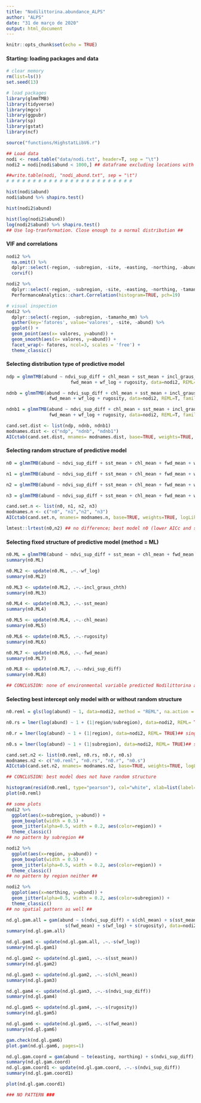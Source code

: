 ```yaml
---
title: "Nodilittorina.abundance_ALPS"
author: "ALPS"
date: "31 de março de 2020"
output: html_document
---
```


```r
knitr::opts_chunk$set(echo = TRUE)
```


#### Starting: loading packages and data
```r
# clear memory
rm(list=ls())
set.seed(13)

# load packages
library(glmmTMB)
library(tidyverse)
library(mgcv)
library(ggpubr)
library(sp)
library(gstat)
library(ncf)

source("functions/HighstatLibV6.r")

## Load data
nodi <- read.table("data/nodi.txt", header=T, sep = "\t")
nodi2 = nodi[nodi$abund < 1000,] ## dataframe excluding locations with more than 1,000 specimens##

##write.table(nodi, "nodi_abund.txt", sep = "\t")
# # # # # # # # # # # # # # # # # # # # # # # #

hist(nodi$abund)
nodi$abund %>% shapiro.test()

hist(nodi2$abund)

hist(log(nodi2$abund))
log(nodi2$abund) %>% shapiro.test()
## Use log-tranformation. Close enough to a normal distribution ##

```

####  VIF and correlations
```r
nodi2 %>% 
  na.omit() %>% 
  dplyr::select(-region, -subregion, -site, -easting, -northing, -abund, -tamanho_mm) %>% 
  corvif()

nodi2 %>% 
  dplyr::select(-region, -subregion, -site, -easting, -northing, -tamanho_mm) %>% 
  PerformanceAnalytics::chart.Correlation(histogram=TRUE, pch=19)

# visual inspection
nodi2 %>% 
  dplyr::select(-region, -subregion, -tamanho_mm) %>% 
  gather(key='fatores', value='valores', -site, -abund) %>% 
  ggplot() + 
  geom_point(aes(x= valores, y=abund)) + 
  geom_smooth(aes(x= valores, y=abund)) + 
  facet_wrap(~ fatores, ncol=3, scales = 'free') +
  theme_classic()
```

#### Selecting distribution type of predictive model
```r
ndp = glmmTMB(abund ~ ndvi_sup_diff + chl_mean + sst_mean + incl_graus_chth +
                        fwd_mean + wf_log + rugosity, data=nodi2, REML=T, family = poisson)

ndnb = glmmTMB(abund ~ ndvi_sup_diff + chl_mean + sst_mean + incl_graus_chth +
                fwd_mean + wf_log + rugosity, data=nodi2, REML=T, family = nbinom1(link="log"))

ndnb1 = glmmTMB(abund ~ ndvi_sup_diff + chl_mean + sst_mean + incl_graus_chth +
                fwd_mean + wf_log + rugosity, data=nodi2, REML=T, family = nbinom2(link="log"))

cand.set.dist <- list(ndp, ndnb, ndnb1) 
modnames.dist <- c("ndp", "ndnb", "ndnb1") 
AICctab(cand.set.dist, mnames= modnames.dist, base=TRUE, weights=TRUE, logLik=TRUE)
```

#### Selecting random structure of predictive model
```r
n0 = glmmTMB(abund ~ ndvi_sup_diff + sst_mean + chl_mean + fwd_mean + wf_log + rugosity  + incl_graus_chth, data=nodi2, REML= T, family = nbinom2(link="log"))

n1 = glmmTMB(abund ~ ndvi_sup_diff + sst_mean + chl_mean + fwd_mean + wf_log + rugosity  + incl_graus_chth + (1|region/subregion), data=nodi2, REML=T, family = nbinom2(link="log"))

n2 = glmmTMB(abund ~ ndvi_sup_diff + sst_mean + chl_mean + fwd_mean + wf_log + rugosity  + incl_graus_chth + (1|region), data=nodi2, REML=T, family = nbinom2(link="log"))

n3 = glmmTMB(abund ~ ndvi_sup_diff + sst_mean + chl_mean + fwd_mean + wf_log + rugosity  + incl_graus_chth + (1|subregion), data=nodi2, REML=T, family = nbinom2(link="log"))

cand.set.n <- list(n0, n1, n2, n3)
modnames.n <- c("n0", "n1","n2", "n3")
AICctab(cand.set.n, mnames= modnames.n, base=TRUE, weights=TRUE, logLik=TRUE)

lmtest::lrtest(n0,n2) ## no difference; best model n0 (lower AICc and simpler) ##
```

#### Selecting fixed structure of predictive model (method = ML)
```r
n0.ML = glmmTMB(abund ~ ndvi_sup_diff + sst_mean + chl_mean + fwd_mean + wf_log + rugosity  + incl_graus_chth, data=nodi2, REML= FALSE, family = nbinom2(link="log"))
summary(n0.ML)

n0.ML2 <- update(n0.ML, .~.-wf_log)
summary(n0.ML2)

n0.ML3 <- update(n0.ML2, .~.-incl_graus_chth)
summary(n0.ML3)

n0.ML4 <- update(n0.ML3, .~.-sst_mean)
summary(n0.ML4)

n0.ML5 <- update(n0.ML4, .~.-chl_mean)
summary(n0.ML5)

n0.ML6 <- update(n0.ML5, .~.-rugosity)
summary(n0.ML6)

n0.ML7 <- update(n0.ML6, .~.-fwd_mean)
summary(n0.ML7)

n0.ML8 <- update(n0.ML7, .~.-ndvi_sup_diff)
summary(n0.ML8)

## CONCLUSION: none of environmental variable predicted Nodilittorina abundance ##
```

#### Selecting best intercept only model with or without random structure
```r
n0.reml = gls(log(abund) ~ 1, data=nodi2, method = "REML", na.action = na.omit)

n0.rs = lmer(log(abund) ~ 1 + (1|region/subregion), data=nodi2, REML= TRUE)## singular fit##

n0.r = lmer(log(abund) ~ 1 + (1|region), data=nodi2, REML= TRUE)## singular fit##

n0.s = lmer(log(abund) ~ 1 + (1|subregion), data=nodi2, REML= TRUE)## singular fit##

cand.set.n2 <- list(n0.reml, n0.rs, n0.r, n0.s)
modnames.n2 <- c("n0.reml", "n0.rs", "n0.r", "n0.s")
AICctab(cand.set.n2, mnames= modnames.n2, base=TRUE, weights=TRUE, logLik=TRUE)

## CONCLUSION: best model does not have random structure

histogram(resid(n0.reml, type="pearson"), col="white", xlab=list(label="Pearson residuals"))
plot(n0.reml)

## some plots
nodi2 %>% 
  ggplot(aes(x=subregion, y=abund)) +
  geom_boxplot(width = 0.5) +
  geom_jitter(alpha=0.5, width = 0.2, aes(color=region)) +
  theme_classic()
## no pattern by subregion ##

nodi2 %>% 
  ggplot(aes(x=region, y=abund)) +
  geom_boxplot(width = 0.5) +
  geom_jitter(alpha=0.5, width = 0.2, aes(color=region)) +
  theme_classic()
## no pattern by region neither ##

nodi2 %>% 
  ggplot(aes(x=northing, y=abund)) +
  geom_jitter(alpha=0.5, width = 0.2, aes(color=subregion)) +
  theme_classic()
## no spatial pattern as well ##
```

```r
nd.gl.gam.all = gam(abund ~ s(ndvi_sup_diff) + s(chl_mean) + s(sst_mean) + 
                      s(fwd_mean) + s(wf_log) + s(rugosity), data=nodi2, REML=T, family = nb())
summary(nd.gl.gam.all)

nd.gl.gam1 <- update(nd.gl.gam.all, .~.-s(wf_log))
summary(nd.gl.gam1)

nd.gl.gam2 <- update(nd.gl.gam1, .~.-s(sst_mean))
summary(nd.gl.gam2)

nd.gl.gam3 <- update(nd.gl.gam2, .~.-s(chl_mean))
summary(nd.gl.gam3)

nd.gl.gam4 <- update(nd.gl.gam3, .~.-s(ndvi_sup_diff))
summary(nd.gl.gam4)

nd.gl.gam5 <- update(nd.gl.gam4, .~.-s(rugosity))
summary(nd.gl.gam5)

nd.gl.gam6 <- update(nd.gl.gam5, .~.-s(fwd_mean))
summary(nd.gl.gam6)

gam.check(nd.gl.gam6)
plot.gam(nd.gl.gam6, pages=1)

nd.gl.gam.coord = gam(abund ~ te(easting, northing) + s(ndvi_sup_diff), data=nodi2, family = nb())
summary(nd.gl.gam.coord)
nd.gl.gam.coord1 <- update(nd.gl.gam.coord, .~.-s(ndvi_sup_diff))
summary(nd.gl.gam.coord1)

plot(nd.gl.gam.coord1)

### NO PATTERN ###

```